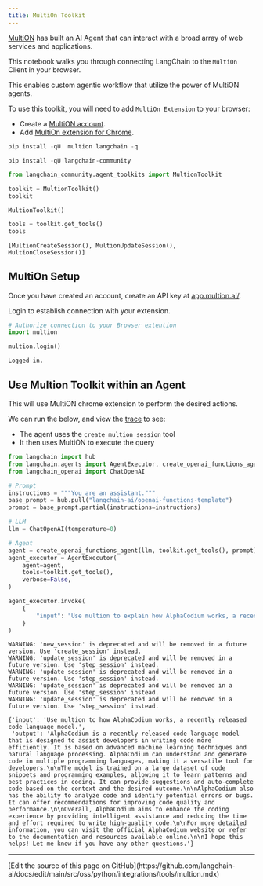 ```yaml
---
title: MultiOn Toolkit
---
```


[MultiON](https://www.multion.ai/blog/multion-building-a-brighter-future-for-humanity-with-ai-agents) has built an AI Agent that can interact with a broad array of web services and applications.

This notebook walks you through connecting LangChain to the `MultiOn` Client in your browser.

This enables custom agentic workflow that utilize the power of MultiON agents.

To use this toolkit, you will need to add `MultiOn Extension` to your browser:

* Create a [MultiON account](https://app.multion.ai/login?callbackUrl=%2Fprofile).
* Add  [MultiOn extension for Chrome](https://multion.notion.site/Download-MultiOn-ddddcfe719f94ab182107ca2612c07a5).

```python
pip install -qU  multion langchain -q
```

```python
pip install -qU langchain-community
```

```python
from langchain_community.agent_toolkits import MultionToolkit

toolkit = MultionToolkit()
toolkit
```

```output
MultionToolkit()
```

```python
tools = toolkit.get_tools()
tools
```

```output
[MultionCreateSession(), MultionUpdateSession(), MultionCloseSession()]
```

## MultiOn Setup

Once you have created an account, create an API key at [app.multion.ai/](https://app.multion.ai/).

Login to establish connection with your extension.

```python
# Authorize connection to your Browser extention
import multion

multion.login()
```

```output
Logged in.
```

## Use Multion Toolkit within an Agent

This will use MultiON chrome extension to perform the desired actions.

We can run the below, and view the [trace](https://smith.langchain.com/public/34aaf36d-204a-4ce3-a54e-4a0976f09670/r) to see:

* The agent uses the `create_multion_session` tool
* It then uses MultiON to execute the query

```python
from langchain import hub
from langchain.agents import AgentExecutor, create_openai_functions_agent
from langchain_openai import ChatOpenAI
```

```python
# Prompt
instructions = """You are an assistant."""
base_prompt = hub.pull("langchain-ai/openai-functions-template")
prompt = base_prompt.partial(instructions=instructions)
```

```python
# LLM
llm = ChatOpenAI(temperature=0)
```

```python
# Agent
agent = create_openai_functions_agent(llm, toolkit.get_tools(), prompt)
agent_executor = AgentExecutor(
    agent=agent,
    tools=toolkit.get_tools(),
    verbose=False,
)
```

```python
agent_executor.invoke(
    {
        "input": "Use multion to explain how AlphaCodium works, a recently released code language model."
    }
)
```

```output
WARNING: 'new_session' is deprecated and will be removed in a future version. Use 'create_session' instead.
WARNING: 'update_session' is deprecated and will be removed in a future version. Use 'step_session' instead.
WARNING: 'update_session' is deprecated and will be removed in a future version. Use 'step_session' instead.
WARNING: 'update_session' is deprecated and will be removed in a future version. Use 'step_session' instead.
WARNING: 'update_session' is deprecated and will be removed in a future version. Use 'step_session' instead.
```

```output
{'input': 'Use multion to how AlphaCodium works, a recently released code language model.',
 'output': 'AlphaCodium is a recently released code language model that is designed to assist developers in writing code more efficiently. It is based on advanced machine learning techniques and natural language processing. AlphaCodium can understand and generate code in multiple programming languages, making it a versatile tool for developers.\n\nThe model is trained on a large dataset of code snippets and programming examples, allowing it to learn patterns and best practices in coding. It can provide suggestions and auto-complete code based on the context and the desired outcome.\n\nAlphaCodium also has the ability to analyze code and identify potential errors or bugs. It can offer recommendations for improving code quality and performance.\n\nOverall, AlphaCodium aims to enhance the coding experience by providing intelligent assistance and reducing the time and effort required to write high-quality code.\n\nFor more detailed information, you can visit the official AlphaCodium website or refer to the documentation and resources available online.\n\nI hope this helps! Let me know if you have any other questions.'}
```

---

<Callout icon="pen-to-square" iconType="regular">
  [Edit the source of this page on GitHub](https://github.com/langchain-ai/docs/edit/main/src/oss/python/integrations/tools/multion.mdx)
</Callout>
